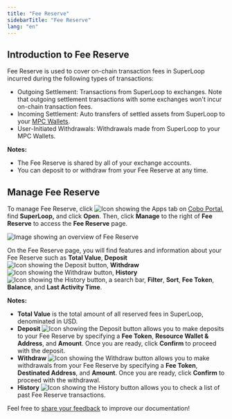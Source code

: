 ```yaml
---
title: "Fee Reserve"
sidebarTitle: "Fee Reserve"
lang: "en"
---
```


## Introduction to Fee Reserve

Fee Reserve is used to cover on-chain transaction fees in SuperLoop incurred during the following types of transactions:

- Outgoing Settlement: Transactions from SuperLoop to exchanges. Note that outgoing settlement transactions with some exchanges won't incur on-chain transaction fees.
- Incoming Settlement: Auto transfers of settled assets from SuperLoop to your [MPC Wallets](/en/portal/mpc-wallets/introduction).
- User-Initiated Withdrawals: Withdrawals made from SuperLoop to your MPC Wallets.

**Notes:**
- The Fee Reserve is shared by all of your exchange accounts.
- You can deposit to or withdraw from your Fee Reserve at any time.

## Manage Fee Reserve

To manage Fee Reserve, click <img src="/en/images/common/icon_apps.svg" className="icon" alt="Icon showing the Apps tab"/> on [Cobo Portal](https://portal.cobo.com/login), find **SuperLoop,** and click **Open**. Then, click **Manage** to the right of **Fee Reserve** to access the **Fee Reserve** page.

<img src="/en/images/portal-apps/superloop/fee-reserve.svg" className="screenshot_full_screen" alt="Image showing an overview of Fee Reserve" />

On the Fee Reserve page, you will find features and information about your Fee Reserve such as **Total Value**, **Deposit** <img src="/en/images/common/icon_deposit.svg" className="icon" alt="Icon showing the Deposit button"/>, **Withdraw** <img src="/en/images/common/icon_withdraw.svg" className="icon" alt="Icon showing the Withdraw button"/>, **History** <img src="/en/images/common/icon_view_transactions.svg" className="icon" alt="Icon showing the History button"/>, a search bar, **Filter**, **Sort**, **Fee Token**, **Balance**, and **Last Activity Time**.

**Notes:**
- **Total Value** is the total amount of all reserved fees in SuperLoop, denominated in USD.
- **Deposit** <img src="/en/images/common/icon_deposit.svg" className="icon" alt="Icon showing the Deposit button"/> allows you to make deposits to your Fee Reserve by specifying a **Fee Token**, **Resource Wallet & Address**, and **Amount**. Once you are ready, click **Confirm** to proceed with the deposit.
- **Withdraw** <img src="/en/images/common/icon_withdraw.svg" className="icon" alt="Icon showing the Withdraw button"/> allows you to make withdrawals from your Fee Reserve by specifying a **Fee Token**, **Destinated Address**, and **Amount**. Once you are ready, click **Confirm** to proceed with the withdrawal.
- **History** <img src="/en/images/common/icon_view_transactions.svg" className="icon" alt="Icon showing the History button"/> allows you to check a list of past Fee Reserve transactions.


<Tip>Feel free to [share your feedback](https://forms.zohopublic.com/cobo/form/DocumentFeedbackForm/formperma/QvLOhxJv1_JMsJ-1dleZ8Itb_7rzN-LtgvsDdxosoVI?referrername=manuals) to improve our documentation!</Tip>